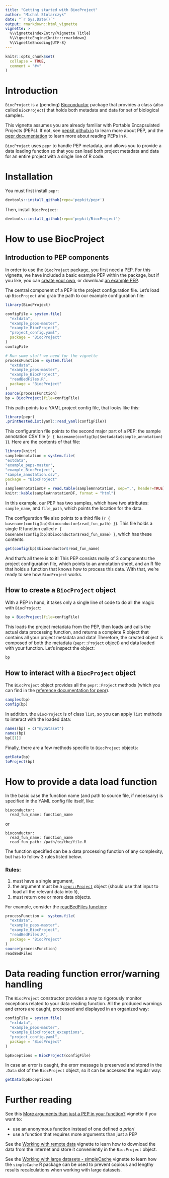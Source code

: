 ```yaml
---
title: "Getting started with BiocProject"
author: "Michal Stolarczyk"
date: "`r Sys.Date()`"
output: rmarkdown::html_vignette
vignette: >
  %\VignetteIndexEntry{Vignette Title}
  %\VignetteEngine{knitr::rmarkdown}
  %\VignetteEncoding{UTF-8}
---
```


```r
knitr::opts_chunk$set(
  collapse = TRUE,
  comment = "#>"
)
```

# Introduction

`BiocProject` is a (pending) [Bioconductor](https://www.bioconductor.org/) package that provides a class (also called `BiocProject`) that holds both metadata and data for set of biological samples. 

This vignette assumes you are already familiar with Portable Encapsulated Projects (PEPs). If not, see [pepkit.github.io](https://pepkit.github.io/) to learn more about PEP, and the [pepr documentation](http://code.databio.org/pepr/) to learn more about reading PEPs in `R`.

`BiocProject` uses `pepr` to handle PEP metadata, and allows you to provide a data loading function so that you can load both project metadata and data for an entire project with a single line of R code.

# Installation

You must first install `pepr`:

```r
devtools::install_github(repo='pepkit/pepr')
```

Then, install `BiocProject`:

```r
devtools::install_github(repo='pepkit/BiocProject')
```

# How to use BiocProject

## Introduction to PEP components

In order to use the `BiocProject` package, you first need a PEP. For this vignette, we have included a basic example PEP within the package, but if you like, you can [create your own](https://pepkit.github.io/), or download [an example PEP](https://pepkit.github.io/docs/simple_example/).

The central component of a PEP is the project configuration file. Let's load up `BiocProject` and grab the path to our example configuration file:

```r
library(BiocProject)

configFile = system.file(
  "extdata",
  "example_peps-master",
  "example_BiocProject",
  "project_config.yaml",
  package = "BiocProject"
)
configFile
```

```r
# Run some stuff we need for the vignette
processFunction = system.file(
  "extdata",
  "example_peps-master",
  "example_BiocProject",
  "readBedFiles.R",
  package = "BiocProject"
)
source(processFunction)
bp = BiocProject(file=configFile)
```

This path points to a YAML project config file, that looks like this:

```r
library(pepr)
.printNestedList(yaml::read_yaml(configFile))
```

This configuration file points to the second major part of a PEP: the sample annotation CSV file (``r { basename(config(bp)$metadata$sample_annotation) }``). Here are the contents of that file:

```r
library(knitr)
sampleAnnotation = system.file(
"extdata",
"example_peps-master",
"example_BiocProject",
"sample_annotation.csv",
package = "BiocProject"
)
sampleAnnotationDF = read.table(sampleAnnotation, sep=",", header=TRUE)
knitr::kable(sampleAnnotationDF, format = "html")
```

In this example, our PEP has two samples, which have two attributes: `sample_name`, and `file_path`, which points the location for the data.

The configuration file also points to a third file (``r { basename(config(bp)$bioconductor$read_fun_path) }``). This file holds a single R function called ``r { basename(config(bp)$bioconductor$read_fun_name) }``, which has these contents:
  
```r
get(config(bp)$bioconductor$read_fun_name)
```

And that's all there is to it! This PEP consists really of 3 components: the project configuration file, which points to an annotation sheet, and an R file that holds a function that knows how to process this data. With that, we're ready to see how `BiocProject` works.

## How to create a `BiocProject` object

With a PEP in hand, it takes only a single line of code to do all the magic with `BiocProject`:

```r
bp = BiocProject(file=configFile)
```

This loads the project metadata from the PEP, then loads and calls the actual data processing function, and returns a complete R object that contains all your project metadata and data! Therefore, the created object is composed of both the metadata (`pepr::Project` object) and data loaded with your function. Let's inspect the object:

```r
bp
```

## How to interact with a `BiocProject` object

The `BiocProject` object provides all the `pepr::Project` methods (which you can find in the [reference documentation for pepr](http://code.databio.org/pepr/reference/index.html)).

```r
samples(bp)
config(bp)
```

In addition. the `BiocProject` is of class `list`, so you can apply `list` methods to interact with the loaded data:

```r
names(bp) = c("myDataset")
names(bp)
bp[[1]]
```

Finally, there are a few methods specific to `BiocProject` objects:

```r
getData(bp)
toProject(bp)
```

# How to provide a data load function


In the basic case the function name (and path to source file, if necessary) is specified in the YAML config file itself, like:

```
bioconductor:
  read_fun_name: function_name
```

or

```
bioconductor:
  read_fun_name: function_name
  read_fun_path: /path/to/the/file.R
```

The function specified can be a data processing function of any complexity, but has to follow 3 rules listed below.

### Rules:

1. must have a single argument,
1. the argument must be a [`pepr::Project`](http://code.databio.org/pepr/reference/Project-class.html) object (should use that input to load all the relevant data into `R`),
1. must return one or more data objects. 

For example, consider the [readBedFiles function](https://github.com/pepkit/example_peps/blob/master/example_BiocProject/readBedFiles.R):
  
```r
processFunction =  system.file(
  "extdata",
  "example_peps-master",
  "example_BiocProject",
  "readBedFiles.R",
  package = "BiocProject"
)
source(processFunction)
readBedFiles
```
# Data reading function error/warning handling 

The `BiocProject` constructor provides a way to rigorously monitor exceptions related to your data reading function. All the produced warnings and errors are caught, processed and displayed in an organized way:

```r
configFile = system.file(
  "extdata",
  "example_peps-master",
  "example_BiocProject_exceptions",
  "project_config.yaml",
  package = "BiocProject"
)

bpExceptions = BiocProject(configFile)
```
In case an error is caught, the erorr message is preserved and stored in the `.Data` slot of the `BiocProject` object, so it can be accessed the regular way:
```r
getData(bpExceptions)
```
# Further reading

See this [More arguments than just a PEP in your function?](./2multipleArguments.html) vignette if you want to:

* use an anonymous function instead of one defined *a priori*
* use a function that requires more arguments than just a PEP

See the [Working with remote data](./4remoteData.html) vignette to learn how to download the data from the Internet and store it conveniently in the `BiocProject` object.

See the [Working with large datasets - simpleCache](./3simpleCache.html) vignette to learn how the `simpleCache` R package can be used to prevent copious and lengthy results recalculations when working with large datasets.